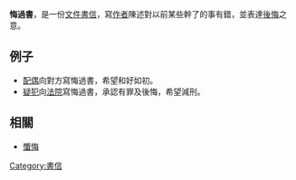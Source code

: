 {{Unreferenced |time=2008-08-01T11:36:08+00:00 }}
'''悔過書'''，是一份[[文件|文件]][[書信|書信]]，寫[[作者|作者]]陳述對以前某些幹了的事有錯，並表達[[後悔|後悔]]之意。

==例子==
* [[配偶|配偶]]向對方寫悔過書，希望和好如初。
* [[疑犯|疑犯]]向[[法院|法院]]寫悔過書，承認有罪及後悔，希望減刑。

== 相關 ==
* [[懺悔|懺悔]]

[[Category:書信|Category:書信]]